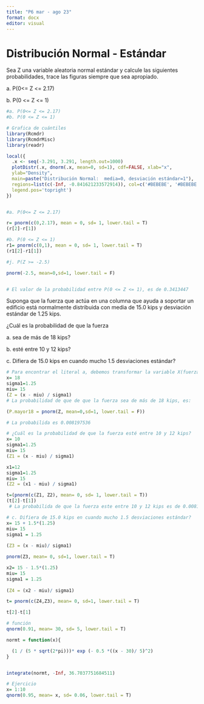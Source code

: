 ```yaml
---
title: "P6 mar - ago 23"
format: docx
editor: visual
---
```


# Distribución Normal - Estándar

Sea Z una variable aleatoria normal estándar y calcule las siguientes probabilidades, trace las figuras siempre que sea apropiado.

a\. P(0\<= Z \<= 2.17)

b\. P(0 \<= Z \<= 1)

```r
#a. P(0<= Z <= 2.17)
#b. P(0 <= Z <= 1)

# Grafica de cuántiles
library(Rcmdr)
library(RcmdrMisc)
library(readr)

local({
  .x <- seq(-3.291, 3.291, length.out=1000)  
  plotDistr(.x, dnorm(.x, mean=0, sd=1), cdf=FALSE, xlab="x", 
  ylab="Density", 
  main=paste("Distribución Normal:  media=0, desviación estándar=1"), 
  regions=list(c(-Inf, -0.841621233572914)), col=c('#BEBEBE', '#BEBEBE'), 
  legend.pos='topright')
})


#a. P(0<= Z <= 2.17)

r= pnorm(c(0,2.17), mean = 0, sd= 1, lower.tail = T)
(r[2]-r[1])

#b. P(0 <= Z <= 1)
r1= pnorm(c(0,1), mean = 0, sd= 1, lower.tail = T)
(r1[2]-r1[1])

#j. P(Z >= -2.5)

pnorm(-2.5, mean=0,sd=1, lower.tail = F)


# El valor de la probabilidad entre P(0 <= Z <= 1), es de 0.3413447

```

Suponga que la fuerza que actúa en una columna que ayuda a soportar un edificio está normalmente distribuida con media de 15.0 kips y desviación estándar de 1.25 kips.

¿Cuál es la probabilidad de que la fuerza

a\. sea de más de 18 kips?

b\. esté entre 10 y 12 kips?

c\. Difiera de 15.0 kips en cuando mucho 1.5 desviaciones estándar?

```r
# Para encontrar el literal a, debemos transformar la variable X(fuerza que actúa sobre una columna) a una variable Z. Para realizar está transformación, debemos tipificar la variable X. Esto es, a X se resta la media y se divide para la desviación estándar
x= 18
sigma1=1.25
miu= 15
(Z = (x - miu) / sigma1)
# La probabilidad de que de que la fuerza sea de más de 18 kips, es: 

(P.mayor18 = pnorm(Z, mean=0,sd=1, lower.tail = F))

# La probabilida es 0.008197536

# ¿Cuál es la probabilidad de que la fuerza esté entre 10 y 12 kips? 
x= 10
sigma1=1.25
miu= 15
(Z1 = (x - miu) / sigma1)

x1=12
sigma1=1.25
miu= 15
(Z2 = (x1 - miu) / sigma1)

t=(pnorm(c(Z1, Z2), mean= 0, sd= 1, lower.tail = T))
(t[2]-t[1])
 # La probabilida de que la fuerza este entre 10 y 12 kips es de 0.008165865

# c. Difiera de 15.0 kips en cuando mucho 1.5 desviaciones estándar? 
x= 15 + 1.5*(1.25) 
miu= 15
sigma1 = 1.25
  
(Z3 = (x - miu)/ sigma1)

pnorm(Z3, mean= 0, sd=1, lower.tail = T)

x2= 15 - 1.5*(1.25) 
miu= 15
sigma1 = 1.25
  
(Z4 = (x2 - miu)/ sigma1)

t= pnorm(c(Z4,Z3), mean= 0, sd=1, lower.tail = T)

t[2]-t[1]

```

```r
# función 
qnorm(0.91, mean= 30, sd= 5, lower.tail = T)

normt = function(x){

  (1 / (5 * sqrt(2*pi)))* exp (- 0.5 *((x - 30)/ 5)^2)
}


integrate(normt, -Inf, 36.7037751684511)

# Ejercicio
x= 1:10
qnorm(0.95, mean= x, sd= 0.06, lower.tail = T)

```

